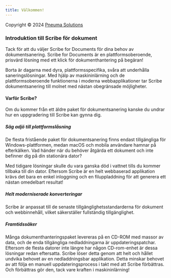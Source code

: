 ```yaml
---
title: Välkommen!
---
```



Copyright © 2024 [Pneuma Solutions](https://www.pneumasolutions.com)  
### Introduktion till Scribe för dokument

Tack för att du väljer Scribe for Documents för dina behov av dokumentsanering. Scribe for Documents är en plattformsoberoende, prisvärd lösning med ett klick för dokumenthantering på begäran!

Borta är dagarna med dyra, plattformsspecifika, svåra att underhålla saneringslösningar. Med hjälp av maskininlärning och de plattformsoberoende funktionerna i moderna webbapplikationer tar Scribe dokumentsanering till molnet med nästan obegränsade möjligheter.

#### Varför Scribe?

Om du kommer från ett äldre paket för dokumentsanering kanske du undrar hur en uppgradering till Scribe kan gynna dig.

##### Säg adjö till plattformslåsning

De flesta fristående paket för dokumentsanering finns endast tillgängliga för Windows-plattformen, medan macOS och mobila användare hamnar på efterkälken. Vad händer när du behöver åtgärda ett dokument och inte befinner dig på din stationära dator?

Med tidigare lösningar skulle du vara ganska död i vattnet tills du kommer tillbaka till din dator. Eftersom Scribe är en helt webbaserad applikation krävs det bara en enkel inloggning och en filuppladdning för att generera ett nästan omedelbart resultat!

##### Helt moderniserade konverteringar

Scribe är anpassat till de senaste tillgänglighetsstandarderna för dokument och webbinnehåll, vilket säkerställer fullständig tillgänglighet.

##### Framtidssäker

Många dokumenthanteringspaket levereras på en CD-ROM med massor av data, och de enda tillgängliga nedladdningarna är uppdateringspatchar. Eftersom de flesta datorer inte längre har någon CD-rom-enhet är dessa lösningar redan eftersatta. Scribe löser detta genom att helt och hållet undvika behovet av en nedladdningsbar applikation. Detta minskar behovet av att följa en manuell uppdateringsprocess i takt med att Scribe förbättras. Och förbättras gör den, tack vare kraften i maskininlärning!

